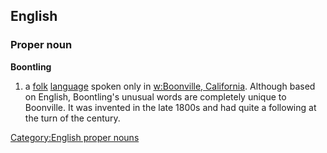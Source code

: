 ==English==
===Proper noun===
[[Category:English proper nouns]]
'''Boontling'''
{{wikipedia}}
#a [[folk]] [[language]] spoken only in [[w:Boonville, California]]. Although based on English, Boontling's unusual words are completely unique to Boonville. It was invented in the late 1800s and had quite a following at the turn of the century.